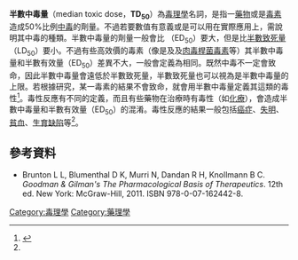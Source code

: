 {{medical}}{{藥學}}
'''半數中毒量'''（median toxic dose，'''TD<sub>50</sub>'''）為[[毒理學|毒理學]]名詞，是指一[[藥物|藥物]]或是[[毒素|毒素]]造成50%比例[[中毒|中毒]]的劑量。不過若要數值有意義或是可以用在實際應用上，需說明其中毒的種類。半數中毒量的劑量一般會比{{le|有效劑量 (藥理學)|Effective dose (pharmacology)|半數有效量}} （ED<sub>50</sub>）要大，但是比[[半數致死量|半數致死量]]（LD<sub>50</sub>）要小。不過有些高效價的毒素（像是及{{le|洛芬太尼|Lofentanil}}及[[肉毒桿菌毒素|肉毒桿菌毒素]]等）其半數中毒量和半數有效量（ED<sub>50</sub>）差異不大，一般會定義為相同。既然中毒不一定會致命，因此半數中毒量會遠低於半數致死量，半數致死量也可以視為是半數中毒量的上限。若根據研究，某一毒素的結果不會致命，就會用半數中毒量定義其這類的毒性<ref name=penningroth>{{cite book|last=Penningroth|first=Stephen|title=Essentials of Toxic Chemical Risk Science and Society|publisher=CRC Press|year=2005}}</ref>。毒性反應有不同的定義，而且有些藥物在治療時有毒性（如[[化療|化療]]），會造成半數中毒量和半數有效量（ED<sub>50</sub>）的混淆。毒性反應的結果一般包括[[癌症|癌症]]、[[失明|失明]]、[[貧血|貧血]]、[[生育缺陷|生育缺陷]]等<ref name="penningroth"/>。

==參考資料==
* Brunton L L, Blumenthal D K, Murri N, Dandan R H, Knollmann B C. ''Goodman & Gilman's The Pharmacological Basis of Therapeutics''. 12th ed. New York: McGraw-Hill, 2011. ISBN 978-0-07-162442-8.
{{reflist}}

[[Category:毒理學|Category:毒理學]]
[[Category:藥理學|Category:藥理學]]

{{醫學小作品}}